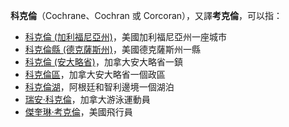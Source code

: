 '''科克倫'''（Cochrane、Cochran 或 Corcoran），又譯'''考克倫'''，可以指：

*[[科克倫_(加利福尼亞州)|科克倫 (加利福尼亞州)]]，美國加利福尼亞州一座城市
*[[科克倫縣_(德克薩斯州)|科克倫縣 (德克薩斯州)]]，美國德克薩斯州一縣
*[[科克倫_(安大略省)|科克倫 (安大略省)]]，加拿大安大略省一鎮
*[[科克倫區|科克倫區]]，加拿大安大略省一個政區
*[[科克倫湖|科克倫湖]]，阿根廷和智利邊境一個湖泊
*[[瑞安·科克倫|瑞安·科克倫]]，加拿大游泳運動員
*[[傑奎琳·考克倫|傑奎琳·考克倫]]，美國飛行員

{{disambig|K|Cat=三字譯名消歧義}}